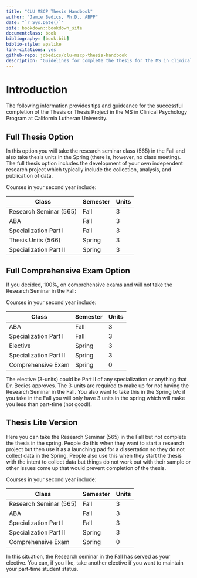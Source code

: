 ```yaml
--- 
title: "CLU MSCP Thesis Handbook"
author: "Jamie Bedics, Ph.D., ABPP"
date: "`r Sys.Date()`"
site: bookdown::bookdown_site
documentclass: book
bibliography: [book.bib]
biblio-style: apalike
link-citations: yes
github-repo: jdbedics/clu-mscp-thesis-handbook
description: "Guidelines for complete the thesis for the MS in Clinical Psychology Program at CLU."
---
```


# Introduction

The following information provides tips and guideance for the successful completion of the Thesis or Thesis Project in the MS in Clinical Psychology Program at California Lutheran University.

## Full Thesis Option

In this option you will take the research seminar class (565) in the Fall and also take thesis units in the Spring (there is, however, no class meeting). The full thesis option includes the development of your own independent research project which typically include the collection, analysis, and publication of data. 

Courses in your second year include:

| Class          | Semester | Units | 
|----------------|---------------|-----------|
| Research Seminar (565) | Fall | 3 |
| ABA | Fall  | 3 |
| Specialization Part I | Fall | 3 |
| Thesis Units (566) | Spring | 3 |
| Specialization Part II | Spring | 3 |


## Full Comprehensive Exam Option

If you decided, 100%, on comprehensive exams and will not take the Research Seminar in the Fall:

Courses in your second year include:

| Class          | Semester | Units | 
|----------------|---------------|-----------|
| ABA | Fall  | 3  |
| Specialization Part I | Fall | 3 |
| Elective | Spring | 3 |
| Specialization Part II | Spring | 3 |
| Comprehensive Exam | Spring | 0 |

The elective (3-units) could be Part II of any specialization or anything that Dr. Bedics approves.  The 3-units are required to make up for not having the Research Seminar in the Fall. You also want to take this in the Spring b/c if you take in the Fall you will only have 3 units in the spring which will make you less than part-time (not good!).



## Thesis Lite Version

Here you can take the Research Seminar (565) in the Fall but not complete the thesis in the spring. People do this when they want to start a research project but then use it as a launching pad for a dissertation so they do not collect data in the Spring.  People also use this when they start the thesis with the intent to collect data but things do not work out with their sample or other issues come up that would prevent completion of the thesis.

Courses in your second year include:

| Class          | Semester | Units | 
|----------------|---------------|-----------|
| Research Seminar (565) | Fall | 3 |
| ABA | Fall  | 3  |
| Specialization Part I | Fall | 3 |
| Specialization Part II | Spring | 3 |
| Comprehensive Exam | Spring | 0 |

In this situation, the Research seminar in the Fall has served as your elective.  You can, if you like, take another elective if you want to maintain your part-time student status.